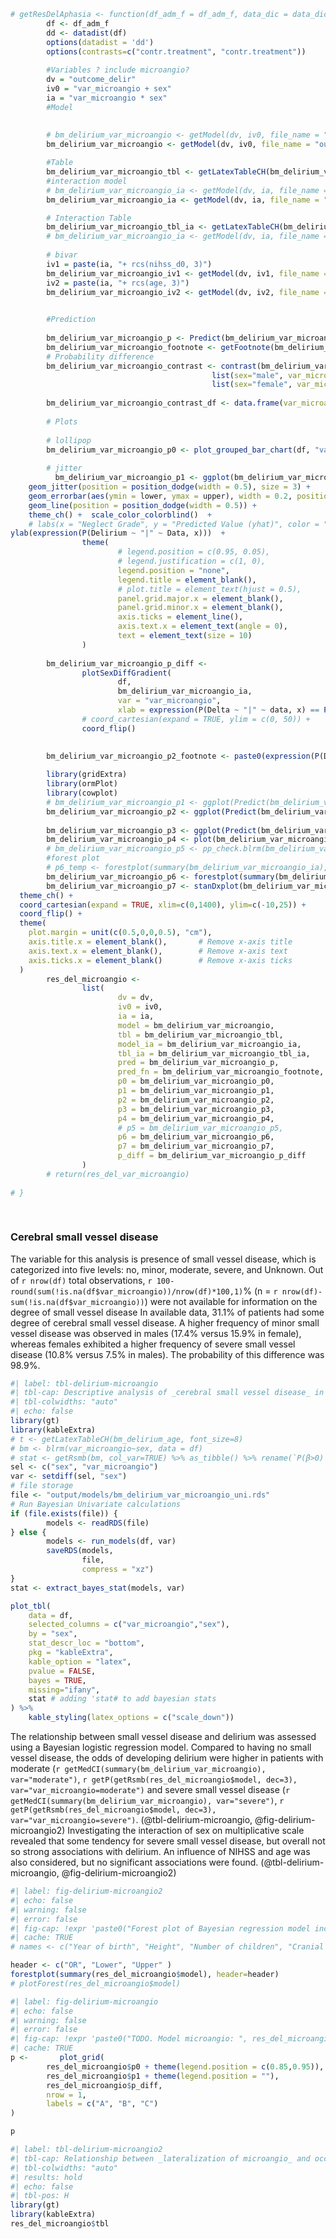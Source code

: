 ```r
# getResDelAphasia <- function(df_adm_f = df_adm_f, data_dic = data_dic){
        df <- df_adm_f
        dd <- datadist(df)
        options(datadist = 'dd')
        options(contrasts=c("contr.treatment", "contr.treatment"))
        
        #Variables ? include microangio?
        dv = "outcome_delir"
        iv0 = "var_microangio + sex"
        ia = "var_microangio * sex"
        #Model
        
        
        # bm_delirium_var_microangio <- getModel(dv, iv0, file_name = "output/models/bm_delirium_var_microangio", data = df, force_overwrite = FALSE)
        bm_delirium_var_microangio <- getModel(dv, iv0, file_name = "output/models/bm_delirium_var_microangio", data = df, force_overwrite = FALSE)

        #Table
        bm_delirium_var_microangio_tbl <- getLatexTableCH(bm_delirium_var_microangio, font_size=8)
        #interaction model
        # bm_delirium_var_microangio_ia <- getModel(dv, ia, file_name = "output/models/bm_delirium_var_microangio_ia", data = df, force_overwrite = FALSE)
        bm_delirium_var_microangio_ia <- getModel(dv, ia, file_name = "output/models/bm_delirium_var_microangio_ia", data = df, force_overwrite = FALSE)

        # Interaction Table
        bm_delirium_var_microangio_tbl_ia <- getLatexTableCH(bm_delirium_var_microangio_ia, font_size=8, interactions_only = TRUE)
        # bm_delirium_var_microangio_ia <- getModel(dv, ia, file_name = "output/models/bm_delirium_var_microangio_ia", data = df, force_overwrite = FALSE, imputation = TRUE)
        
        # bivar
        iv1 = paste(ia, "+ rcs(nihss_d0, 3)")
        bm_delirium_var_microangio_iv1 <- getModel(dv, iv1, file_name = "output/models/bm_delirium_var_microangio_iv1", data = df, force_overwrite = FALSE)
        iv2 = paste(ia, "+ rcs(age, 3)")
        bm_delirium_var_microangio_iv2 <- getModel(dv, iv2, file_name = "output/models/bm_delirium_var_microangio_iv2", data = df, force_overwrite = FALSE)
        

        #Prediction
        
        bm_delirium_var_microangio_p <- Predict(bm_delirium_var_microangio_ia, var_microangio,  sex, funint=FALSE, fun=plogis, conf.int = TRUE)
        bm_delirium_var_microangio_footnote <- getFootnote(bm_delirium_var_microangio_p)
        # Probability difference
        bm_delirium_var_microangio_contrast <- contrast(bm_delirium_var_microangio_ia, 
                                             list(sex="male", var_microangio=c(bm_delirium_var_microangio_p$var_microangio)),
                                             list(sex="female", var_microangio=c(bm_delirium_var_microangio_p$var_microangio)))
        
        bm_delirium_var_microangio_contrast_df <- data.frame(var_microangio=bm_delirium_var_microangio_contrast$var_microangio, probability=bm_delirium_var_microangio_contrast$PP)
        
        # Plots
        
        # lollipop
        bm_delirium_var_microangio_p0 <- plot_grouped_bar_chart(df, "var_microangio", "sex", chart_type = "lollipop") + coord_cartesian(expand=TRUE, ylim=c(0,1900))
        
        # jitter
          bm_delirium_var_microangio_p1 <- ggplot(bm_delirium_var_microangio_p %>% as_tibble(), aes(x = var_microangio, y = yhat, color = sex, group = sex)) +
    geom_jitter(position = position_dodge(width = 0.5), size = 3) +  
    geom_errorbar(aes(ymin = lower, ymax = upper), width = 0.2, position = position_dodge(width = 0.5)) +  # Adding error bars with the same jitter
    geom_line(position = position_dodge(width = 0.5)) + 
    theme_ch() +  scale_color_colorblind()  +
    # labs(x = "Neglect Grade", y = "Predicted Value (yhat)", color = "Sex") +  # Adding labels + coor_flip()
ylab(expression(P(Delirium ~ "|" ~ Data, x)))  +
                theme(
                        # legend.position = c(0.95, 0.05),
                        # legend.justification = c(1, 0),
                        legend.position = "none",
                        legend.title = element_blank(),
                        # plot.title = element_text(hjust = 0.5),
                        panel.grid.major.x = element_blank(),
                        panel.grid.minor.x = element_blank(),
                        axis.ticks = element_line(),
                        axis.text.x = element_text(angle = 0),
                        text = element_text(size = 10)
                )
        
        bm_delirium_var_microangio_p_diff <-
                plotSexDiffGradient(
                        df,
                        bm_delirium_var_microangio_ia,
                        var = "var_microangio",
                        xlab = expression(P(Delta ~ "|" ~ data, x) == P(theta[F]-theta[M]))) +
                # coord_cartesian(expand = TRUE, ylim = c(0, 50)) + 
                coord_flip()
        

        bm_delirium_var_microangio_p2_footnote <- paste0(expression(P(Delta ~ "|" ~ data, x)), " is the posterior probability density of the contrast between females and males of developing a delirium at a given level of microangio x.")
        
        library(gridExtra)
        library(ormPlot)
        library(cowplot)
        # bm_delirium_var_microangio_p1 <- ggplot(Predict(bm_delirium_var_microangio_ia, var_microangio)) + theme_ch() + scale_color_viridis(discrete = TRUE, option = "D") + theme(plot.margin = unit(c(0.5,0,0,0.5), "cm"))
        bm_delirium_var_microangio_p2 <- ggplot(Predict(bm_delirium_var_microangio_ia, sex)) + theme_ch() + scale_color_viridis(discrete = TRUE, option = "D") + coord_cartesian(expand = TRUE, ylim = c(-4, 0)) + theme(plot.margin = unit(c(0.5,0,0,0.5), "cm"))
        
        bm_delirium_var_microangio_p3 <- ggplot(Predict(bm_delirium_var_microangio_ia, var_microangio, sex, conf.int = FALSE)) + theme_ch() + scale_color_viridis(discrete = TRUE, option = "D")+ theme(plot.margin = unit(c(0.5,0,0,0.5), "cm")) 
        bm_delirium_var_microangio_p4 <- plot(bm_delirium_var_microangio_ia) + theme_ch() + scale_color_viridis(discrete = TRUE, option = "D") + coord_cartesian(expand = TRUE, xlim = c(-3, 3)) + theme(plot.margin = unit(c(0.5,0,0,0.5), "cm"))
        # bm_delirium_var_microangio_p5 <- pp_check.blrm(bm_delirium_var_microangio_ia, type = "violin_grouped", group = "sex", df=df) + coord_cartesian(expand = TRUE) + theme(legend.position = "top", plot.margin = unit(c(0.5,0,0,1), "cm"))
        #forest plot
        # p6_temp <- forestplot(summary(bm_delirium_var_microangio_ia), return_ggplots = TRUE)
        bm_delirium_var_microangio_p6 <- forestplot(summary(bm_delirium_var_microangio), return_ggplots = TRUE)
        bm_delirium_var_microangio_p7 <- stanDxplot(bm_delirium_var_microangio_ia, which="sex=male") +
  theme_ch() +
  coord_cartesian(expand = TRUE, xlim=c(0,1400), ylim=c(-10,25)) +
  coord_flip() +
  theme(
    plot.margin = unit(c(0.5,0,0,0.5), "cm"),
    axis.title.x = element_blank(),       # Remove x-axis title
    axis.text.x = element_blank(),        # Remove x-axis text
    axis.ticks.x = element_blank()        # Remove x-axis ticks
  )
        res_del_microangio <-
                list(
                        dv = dv,
                        iv0 = iv0,
                        ia = ia,
                        model = bm_delirium_var_microangio,
                        tbl = bm_delirium_var_microangio_tbl,
                        model_ia = bm_delirium_var_microangio_ia,
                        tbl_ia = bm_delirium_var_microangio_tbl_ia,
                        pred = bm_delirium_var_microangio_p,
                        pred_fn = bm_delirium_var_microangio_footnote,
                        p0 = bm_delirium_var_microangio_p0,
                        p1 = bm_delirium_var_microangio_p1,
                        p2 = bm_delirium_var_microangio_p2,
                        p3 = bm_delirium_var_microangio_p3,
                        p4 = bm_delirium_var_microangio_p4,
                        # p5 = bm_delirium_var_microangio_p5,
                        p6 = bm_delirium_var_microangio_p6,
                        p7 = bm_delirium_var_microangio_p7,
                        p_diff = bm_delirium_var_microangio_p_diff
                )
        # return(res_del_var_microangio)
        
# }
        
            

```
### Cerebral small vessel disease

The variable for this analysis is presence of small vessel disease, which is categorized into five levels: no, minor, moderate, severe, and Unknown. Out of `r nrow(df)` total observations, `r 100-round(sum(!is.na(df$var_microangio))/nrow(df)*100,1) `% (n = `r nrow(df)-sum(!is.na(df$var_microangio))`) were not available for information on the degree of small vessel disease
In available data, 31.1% of patients had some degree of cerebral small vessel disease. A higher frequency of minor small vessel disease was observed in males (17.4% versus 15.9% in female), whereas females exhibited a higher frequency of severe small vessel disease (10.8% versus 7.5% in males). The probability of this difference was 98.9%. 
```r
#| label: tbl-delirium-microangio
#| tbl-cap: Descriptive analysis of _cerebral small vessel disease_ in subgroups of sex
#| tbl-colwidths: "auto"
#| echo: false
library(gt)
library(kableExtra)
# t <- getLatexTableCH(bm_delirium_age, font_size=8)
# bm <- blrm(var_microangio~sex, data = df)
# stat <- getRsmb(bm, col_var=TRUE) %>% as_tibble() %>% rename(`P(β>0)`=P)
sel <- c("sex", "var_microangio")
var <- setdiff(sel, "sex")
# file storage
file <- "output/models/bm_delirium_var_microangio_uni.rds"
# Run Bayesian Univariate calculations
if (file.exists(file)) {
        models <- readRDS(file)
} else {
        models <- run_models(df, var)
        saveRDS(models,
                file,
                compress = "xz")
}
stat <- extract_bayes_stat(models, var)

plot_tbl(
    data = df,
    selected_columns = c("var_microangio","sex"),
    by = "sex",
    stat_descr_loc = "bottom",
    pkg = "kableExtra",
    kable_option = "latex",
    pvalue = FALSE,
    bayes = TRUE,
    missing="ifany",
    stat # adding 'stat# to add bayesian stats
) %>% 
    kable_styling(latex_options = c("scale_down"))  
```
The relationship between small vessel disease and delirium was assessed using a Bayesian logistic regression model. Compared to having no small vessel disease, the odds of developing delirium were higher in patients with moderate (`r getMedCI(summary(bm_delirium_var_microangio), var="moderate")`, `r getP(getRsmb(res_del_microangio$model, dec=3), var="var_microangio=moderate")` and severe small vessel disease (`r getMedCI(summary(bm_delirium_var_microangio), var="severe")`, `r getP(getRsmb(res_del_microangio$model, dec=3), var="var_microangio=severe")`. (@tbl-delirium-microangio, @fig-delirium-microangio2)
Investigating the interaction of sex on multiplicative scale revealed that some tendency for severe small vessel disease, but overall not so strong associations with delirium. An influence of NIHSS and age was also considered, but no significant associations were found. (@tbl-delirium-microangio, @fig-delirium-microangio2)
```r
#| label: fig-delirium-microangio2
#| echo: false
#| warning: false
#| error: false
#| fig-cap: !expr 'paste0("Forest plot of Bayesian regression model including _degree of cerbral small vessel disease_, and sex explaining the probability of new-onset delirium. ", getFootnote(res_del_microangio$model, double_escape=FALSE))'
#| cache: TRUE
# names <- c("Year of birth", "Height", "Number of children", "Cranial volume", "Sex" )

header <- c("OR", "Lower", "Upper" )
forestplot(summary(res_del_microangio$model), header=header)
# plotForest(res_del_microangio$model)
```

```r
#| label: fig-delirium-microangio
#| echo: false
#| warning: false
#| error: false
#| fig-cap: !expr 'paste0("TODO. Model microangio: ", res_del_microangio$fn)'
#| cache: TRUE
p <-       plot_grid(
        res_del_microangio$p0 + theme(legend.position = c(0.85,0.95)),
        res_del_microangio$p1 + theme(legend.position = ""),
        res_del_microangio$p_diff,
        nrow = 1,
        labels = c("A", "B", "C")
)

p
```
```r
#| label: tbl-delirium-microangio2
#| tbl-cap: Relationship between _lateralization of microangio_ and occurrence of *_New Delirium_*
#| tbl-colwidths: "auto"
#| results: hold
#| echo: false
#| tbl-pos: H
library(gt)
library(kableExtra)
res_del_microangio$tbl
```

